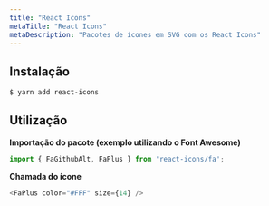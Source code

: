 ```yaml
---
title: "React Icons"
metaTitle: "React Icons"
metaDescription: "Pacotes de ícones em SVG com os React Icons"
---
```


## Instalação

```bash
$ yarn add react-icons
```

## Utilização

**Importação do pacote (exemplo utilizando o Font Awesome)**

```js
import { FaGithubAlt, FaPlus } from 'react-icons/fa';
```

**Chamada do ícone**

```js
<FaPlus color="#FFF" size={14} />
```
